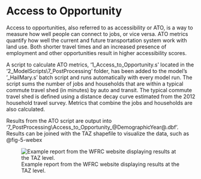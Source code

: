 # Access to Opportunity

Access to opportunities, also referred to as accessibility or ATO, is a way to measure how well people can connect to jobs, or vice versa.  ATO metrics quantify how well the current and future transportation system work with land use.  Both shorter travel times and an increased presence of employment and other opportunities result in higher accessibility scores.  

A script to calculate ATO metrics, '1_Access_to_Opportunity.s' located in the '2_ModelScripts\\7_PostProcessing' folder, has been added to the model’s '_HailMary.s' batch script and runs automatically with every model run.  The script sums the number of jobs and households that are within a typical commute travel shed (in minutes) by auto and transit.  The typical commute travel shed is defined using a distance decay curve estimated from the 2012 household travel survey.  Metrics that combine the jobs and households are also calculated.  

Results from the ATO script are output into '7_PostProcessing\\Access_to_Opportunity_@DemographicYear@.dbf'.  Results can be joined with the TAZ shapefile to visualize the data, such as @fig-5-webex

![Example report from the WFRC website displaying results at the TAZ level.](_pictures/5-webex.png){#fig-5-webex}
